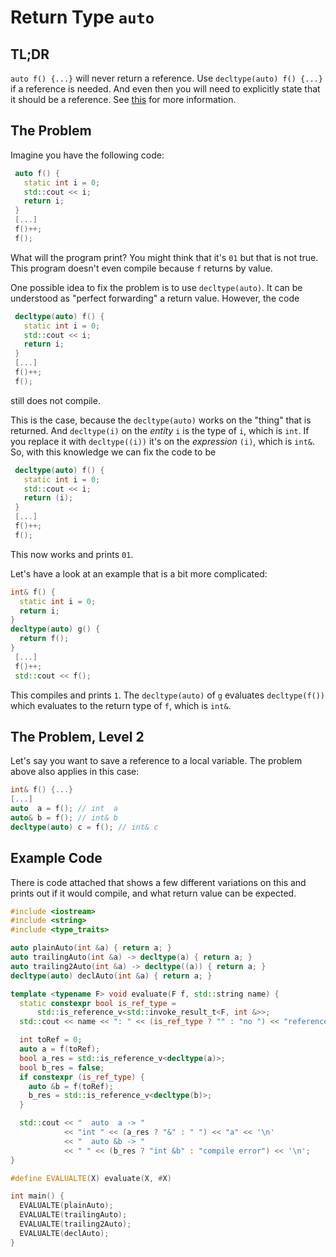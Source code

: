 # Return Type `auto`

## TL;DR
`auto f() {...}` will never return a reference. Use `decltype(auto) f() {...}` if a reference is needed. And even then you will need to explicitly state that it should be a reference.
See [this](https://en.cppreference.com/w/cpp/language/template_argument_deduction#Other_contexts) for more information.

## The Problem
Imagine you have the following code:
```cpp
 auto f() {
   static int i = 0;
   std::cout << i;
   return i;
 }
 [...]
 f()++;
 f();
```
What will the program print? You might think that it's `01` but that is not true. This program doesn't even compile because `f` returns by value.

One possible idea to fix the problem is to use `decltype(auto)`. It can be understood as "perfect forwarding" a return value. However, the code
```cpp
 decltype(auto) f() {
   static int i = 0;
   std::cout << i;
   return i;
 }
 [...]
 f()++;
 f();
```
still does not compile.

This is the case, because the `decltype(auto)` works on the "thing" that is returned. And `decltype(i)` on the _entity_ `i` is the type of `i`, which is `int`. If you replace it with `decltype((i))` it's on the _expression_ `(i)`, which is `int&`. So, with this knowledge we can fix the code to be
```cpp
 decltype(auto) f() {
   static int i = 0;
   std::cout << i;
   return (i);
 }
 [...]
 f()++;
 f();
```
This now works and prints `01`.

Let's have a look at an example that is a bit more complicated:
```cpp
int& f() {
  static int i = 0;
  return i;
}
decltype(auto) g() {
  return f();
}
 [...]
 f()++;
 std::cout << f();
```
This compiles and prints `1`. The `decltype(auto)` of `g` evaluates `decltype(f())` which evaluates to the return type of `f`, which is `int&`.

## The Problem, Level 2
Let's say you want to save a reference to a local variable. The problem above also applies in this case:
```cpp
int& f() {...}
[...]
auto  a = f(); // int  a
auto& b = f(); // int& b
decltype(auto) c = f(); // int& c
```

## Example Code
There is code attached that shows a few different variations on this and prints out if it would compile, and what return value can be expected.
```cpp
#include <iostream>
#include <string>
#include <type_traits>

auto plainAuto(int &a) { return a; }
auto trailingAuto(int &a) -> decltype(a) { return a; }
auto trailing2Auto(int &a) -> decltype((a)) { return a; }
decltype(auto) declAuto(int &a) { return a; }

template <typename F> void evaluate(F f, std::string name) {
  static constexpr bool is_ref_type =
      std::is_reference_v<std::invoke_result_t<F, int &>>;
  std::cout << name << ": " << (is_ref_type ? "" : "no ") << "reference\n";

  int toRef = 0;
  auto a = f(toRef);
  bool a_res = std::is_reference_v<decltype(a)>;
  bool b_res = false;
  if constexpr (is_ref_type) {
    auto &b = f(toRef);
    b_res = std::is_reference_v<decltype(b)>;
  }

  std::cout << "  auto  a -> "
            << "int " << (a_res ? "&" : " ") << "a" << '\n'
            << "  auto &b -> "
            << " " << (b_res ? "int &b" : "compile error") << '\n';
}

#define EVALUALTE(X) evaluate(X, #X)

int main() {
  EVALUALTE(plainAuto);
  EVALUALTE(trailingAuto);
  EVALUALTE(trailing2Auto);
  EVALUALTE(declAuto);
}
```

